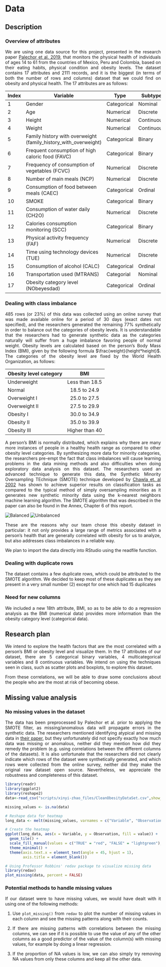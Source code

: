 <!-- 
2 Data data.qmd

  2.1 Technical description

Identify one or more data sources (see II. D. above) that you propose to draw on for the project. For each, describe how the data are collected and by whom. Describe the format of the data, the frequency of updates, dimensions, and any other relevant information. Note any issues / problems with the data, either known or that you discover. Explain how you plan to import the data. Carefully document your sources with links to the precise data sources that you used. If that is not possible (for example if your data is not available online, then explain that clearly.)

(suggested: 1 page)

  2.2 Research plan

Explain in detail how your data will enable you to answer your research questions from the introduction. 

(suggested: 1 page)

 2.3 Missing value analysis

Describe any patterns you discover in missing values. If no values are missing, graphs should still be included showing that.

(suggested: 2 graphs plus commentary)
 -->

# Data

## Description
### Overview of attributes
We are using one data source for this project, presented in the research paper [Palechor et al. 2019](https://doi.org/10.1016/j.dib.2019.104344), that monitors the physical health of individuals of ages 14 to 61 from the countries of Mexico, Peru and Colombia, based on their eating habits, physical condition and obesity levels. The dataset contains 17 attributes and 2111 records, and it is the biggest (in terms of both the number of rows and columns) dataset that we could find on obesity and physical health. The 17 attributes are as follows:

| Index | Variable                                                        | Type        | Subtype    |
|-------|-----------------------------------------------------------------|-------------|------------|
| 1     | Gender                                                          | Categorical | Nominal    |
| 2     | Age                                                             | Numerical   | Discrete   |
| 3     | Height                                                          | Numerical   | Continuous |
| 4     | Weight                                                          | Numerical   | Continuous |
| 5     | Family history with overweight (family_history_with_overweight) | Categorical | Binary     |
| 6     | Frequent consumption of high caloric food (FAVC)                | Categorical | Binary     |
| 7     | Frequency of consumption of vegetables (FCVC)                   | Numerical   | Discrete   |
| 8     | Number of main meals (NCP)                                      | Numerical   | Discrete   |
| 9     | Consumption of food between meals (CAEC)                        | Categorical | Ordinal    |
| 10    | SMOKE                                                           | Categorical | Binary     |
| 11    | Consumption of water daily (CH2O)                               | Numerical   | Discrete   |
| 12    | Calories consumption monitoring (SCC)                           | Categorical | Binary     |
| 13    | Physical activity frequency (FAF)                               | Numerical   | Discrete   |
| 14    | Time using technology devices (TUE)                             | Numerical   | Discrete   |
| 15    | Consumption of alcohol (CALC)                                   | Categorical | Ordinal    |
| 16    | Transportation used (MTRANS)                                    | Categorial  | Nominal    |
| 17    | Obesity category level (NObeyesdad)                             | Categorical | Ordinal    |

<!--
1. Gender
2. Age
3. Height
4. Weight
5. Family history with overweight (family_history_with_overweight)
6. Frequent consumption of high caloric food (FAVC)
7. Frequency of consumption of vegetables (FCVC)
8. Number of main meals (NCP)
9. Consumption of food between meals (CAEC)
10. SMOKE
11. Consumption of water daily (CH2O)
12. Calories consumption monitoring (SCC)
13. Physical activity frequency (FAF)
14. Time using technology devices (TUE)
15. Consumption of alcohol (CALC)
16. Transportation used (MTRANS)
17. Obesity category level (NObeyesdad)
-->


### Dealing with class imbalance
485 rows (or 23%) of this data was collected using an online survey that was made available online for a period of 30 days (exact dates not specified), and the researchers generated the remaining 77% synthetically in order to balance out the categories of obesity levels. It is understandable that the researchers had to generate synthetic data as the categories naturally will suffer from a huge imbalance favoring people of normal weight. Obesity levels are calculated based on the person's Body Mass Index (BMI), given by the following formula $\frac{weight}{height*height}$. The categories of the obesity level are fixed by the World Health Organization, as follows:

| Obesity level category        | BMI           | 
| ------------- |:-------------:|
| Underweight | Less than 18.5 |
| Normal      | 18.5 to 24.9      |  
| Overweight I |  25.0 to 27.5      |  
| Overweight II |  27.5 to 29.9      |  
| Obesity I | 30.0 to 34.9      |    
| Obesity II |  35.0 to 39.9      |  
| Obesity III | Higher than 40      |



A person's BMI is normally distributed, which explains why there are many more instances of people in a healthy health range as compared to other obesity level categories. By synthesizing more data for minority categories, the researchers pre-empt the fact that class imbalances will cause learning problems in the data mining methods and also difficulties when doing exploratory data analysis on this dataset. The researchers used an advanced technique to generate this data, the Synthetic Minority Oversampling TEchnique (SMOTE) technique developed by [Chawla et. al 2002](https://doi.org/10.1613/jair.953) has shown to achieve superior results on classification tasks as compared to the typical method of simply oversampling minorities as it generates new synthetic minority data using the k-nearest neighbors machine learning algorithm. The SMOTE algorithm that was described in the paper can also be found in the Annex, Chapter 6 of this report.

![Balanced](materials/obesity-balanced.png)
![Unbalanced](materials/obesity-imbalance.png)

These are the reasons why our team chose this obesity dataset in particular: it not only provides a large range of metrics associated with a person's health that are generally correlated with obesity for us to analyze, but also addresses class imbalances in a reliable way.

We plan to import the data directly into RStudio using the readfile function.

### Dealing with duplicate rows
The dataset contains a few duplicate rows, which could be attributed to the SMOTE algorithm. We decided to keep most of these duplicates as they are present in a very small number (2) except for one which had 15 duplicates 

### Need for new columns
We included a new 18th attribute, BMI, so as to be able to do a regression analysis as the BMI (numerical data) provides more information than the obesity category level (categorical data).

## Research plan

We intend to explore the health factors that are the most correlated with a person's BMI or obesity level and visualize them. In the 17 attributes of our dataset, there are 5 categorical binary variables, 4 multicategorical variables and 8 continuous variables. We intend on using the techniques seen in class, such as scatter plots and boxplots, to explore this dataset.

From these correlations, we will be able to draw some conclusions about the people who are the most at risk of becoming obese.


## Missing value analysis

### No missing values in the dataset
The data has been preprocessed by Palechor et al. prior to applying the SMOTE filter, as missing/anomalous data will propagate errors in the synthetic data. The researchers mentioned identifying atypical and missing data in [their paper](https://doi.org/10.1016/j.dib.2019.104344), but they unfortunately did not specify exactly how much data was missing or anomalous, neither did they mention how did they remedy the problem (e.g. using correlations between the different columns of the datasets). It is also unfortunate that the researchers did not clearly indicate which rows of the dataset were synthetically generated, and which rows were collected from the online survey, neither did they make the original raw dataset open source. Nevertheless, we appreciate the robustness and completeness of this dataset.  

```r

library(readr)
library(ggplot2)
library(reshape2)
data<-read_csv("scripts/xinyi-zhao_files/CleanObesityDataSet.csv",show_col_types = FALSE)

missing_values <- is.na(data)

# Reshape data for heatmap
long_data <- melt(missing_values, varnames = c("Variable", "Observation"))

# Create the heatmap
ggplot(long_data, aes(x = Variable, y = Observation, fill = value)) +
  geom_tile() +
  scale_fill_manual(values = c("TRUE" = "red", "FALSE" = "lightgreen"), name = "Missing", labels = c("No", "Yes")) +
  theme_minimal() +
  theme(axis.text.x = element_text(angle = 45, hjust = 1),
        axis.title = element_blank())
```

```r
# Using Professor Robbins' redav package to visualize missing data
library(redav)
plot_missing(data, percent = FALSE)
```

<style>
    body {
        text-align: justify
    }
</style>

### Potential methods to handle missing values
If our dataset were to have missing values, we would have dealt with it using one of the following methods:

1. Use `plot_missing()` from `redav` to plot the number of missing values in each column and see the missing patterns along with their counts.


2. If there are missing patterns with correlations between the missing columns, we can see if it is possible to use the value of any of the other columns as a good predictor of the value of the column(s) with missing values, for example by doing a linear regression. 


3. If the proportion of NA values is low, we can also simply try removing NA values from only these columns and keep all the other data. 